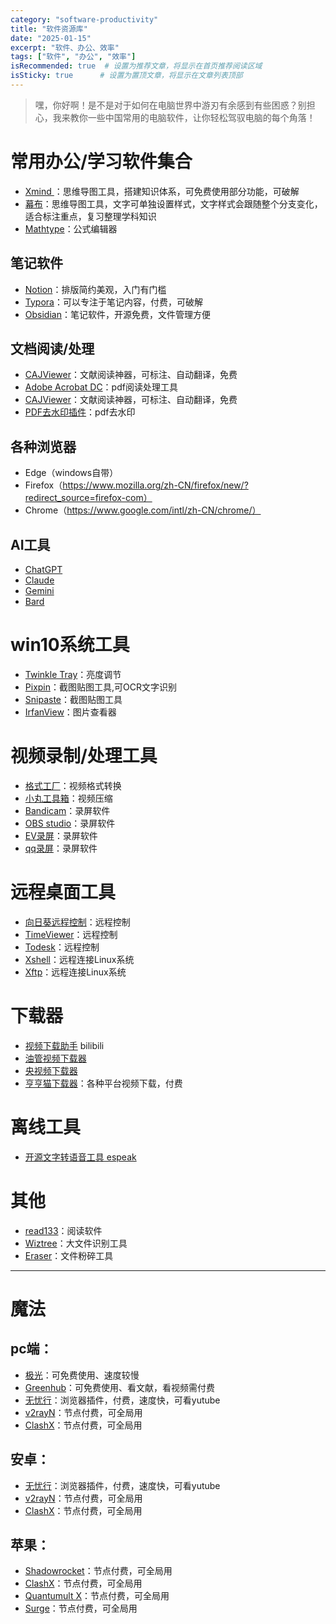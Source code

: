 ```yaml
---
category: "software-productivity"
title: "软件资源库"
date: "2025-01-15"
excerpt: "软件、办公、效率"
tags: ["软件", "办公", "效率"]
isRecommended: true  # 设置为推荐文章，将显示在首页推荐阅读区域
isSticky: true      # 设置为置顶文章，将显示在文章列表顶部
---
```


> 
> 嘿，你好啊！是不是对于如何在电脑世界中游刃有余感到有些困惑？别担心，我来教你一些中国常用的电脑软件，让你轻松驾驭电脑的每个角落！
> 

# 常用办公/学习软件集合

- [Xmind ](https://xmind.cn/)：思维导图工具，搭建知识体系，可免费使用部分功能，可破解
- [幕布](https://mubu.com/home)：思维导图工具，文字可单独设置样式，文字样式会跟随整个分支变化，适合标注重点，复习整理学科知识
- [Mathtype](https://www.mathtype.cn/)：公式编辑器

## 笔记软件

- [Notion](https://www.notion.so/)：排版简约美观，入门有门槛
- [Typora](https://typoraio.cn/)：可以专注于笔记内容，付费，可破解
- [Obsidian](https://obsidian.md/)：笔记软件，开源免费，文件管理方便

## 文档阅读/处理

- [CAJViewer](https://www.cajviewer.com/)：文献阅读神器，可标注、自动翻译，免费
- [Adobe Acrobat DC](https://www.adobe.com/cn/products/acrobat/free-trial-download.html)：pdf阅读处理工具
- [CAJViewer](https://www.cajviewer.com/)：文献阅读神器，可标注、自动翻译，免费
- [PDF去水印插件](https://www.pdf-tools.com/pdf-tools-plugins/remove-watermark-pdf-plugin.html)：pdf去水印

## 各种浏览器

- Edge（windows自带）
- Firefox（https://www.mozilla.org/zh-CN/firefox/new/?redirect_source=firefox-com）
- Chrome（https://www.google.com/intl/zh-CN/chrome/）

## AI工具

- [ChatGPT](https://chatgpt.com/)
- [Claude](https://www.anthropic.com/claude)
- [Gemini](https://www.google.com/gemini)
- [Bard](https://bard.google.com/)


# win10系统工具

- [Twinkle Tray](https://www.twinkletray.com/)：亮度调节
- [Pixpin](https://pixpin.app/)：截图贴图工具,可OCR文字识别
- [Snipaste](https://www.snipaste.com/)：截图贴图工具
- [IrfanView](https://www.irfanview.com/)：图片查看器


# 视频录制/处理工具

- [格式工厂](https://www.pcfreetime.com/format-factory-download/)：视频格式转换
- [小丸工具箱](https://www.xiaowan.tv/xiaowantools/)：视频压缩
- [Bandicam](https://www.bandicam.com/)：录屏软件
- [OBS studio](https://obsproject.com/)：录屏软件
- [EV录屏](https://www.e-video.com.cn/)：录屏软件
- [qq录屏](https://pc.qq.com/download.html)：录屏软件


# 远程桌面工具

- [向日葵远程控制](https://sunlogin.oray.com/)：远程控制
- [TimeViewer](https://www.timeviewer.net/)：远程控制
- [Todesk](https://www.todesk.com/)：远程控制
- [Xshell](https://www.xshell.com/)：远程连接Linux系统
- [Xftp](https://www.xftp.com/)：远程连接Linux系统

# 下载器

- [视频下载助手](https://www.bilibili.com/video/BV1Qy4y167eQ)  bilibili
- [油管视频下载器]()
- [央视频下载器]()
- [亨亨猫下载器](https://www.henhenmao.com/)：各种平台视频下载，付费

# 离线工具

- [开源文字转语音工具 espeak](https://github.com/espeak-ng/espeak-ng)

# 其他

- [read133](https://www.read133.com/)：阅读软件
- [Wiztree](https://www.wiztree.com/)：大文件识别工具
- [Eraser](https://www.eraser.com/)：文件粉碎工具


--- 


# 魔法

## pc端：

- [极光](https://www.jg.com/)：可免费使用、速度较慢
- [Greenhub](https://www.greenhub.com/)：可免费使用、看文献，看视频需付费
- [无忧行](https://www.51youhui.com/)：浏览器插件，付费，速度快，可看yutube
- [v2rayN](https://github.com/2dust/v2rayN/releases)：节点付费，可全局用
- [ClashX](https://github.com/yichengchen/clashX/releases)：节点付费，可全局用

## 安卓：

- [无忧行](https://www.51youhui.com/)：浏览器插件，付费，速度快，可看yutube
- [v2rayN](https://github.com/2dust/v2rayN/releases)：节点付费，可全局用
- [ClashX](https://github.com/yichengchen/clashX/releases)：节点付费，可全局用

## 苹果：
- [Shadowrocket](https://apps.apple.com/app/shadowrocket/id932740096)：节点付费，可全局用
- [ClashX](https://github.com/yichengchen/clashX/releases)：节点付费，可全局用
- [Quantumult X](https://apps.apple.com/app/quantumult-x/id1526094019)：节点付费，可全局用
- [Surge](https://apps.apple.com/app/surge-browser/id1440147259)：节点付费，可全局用
